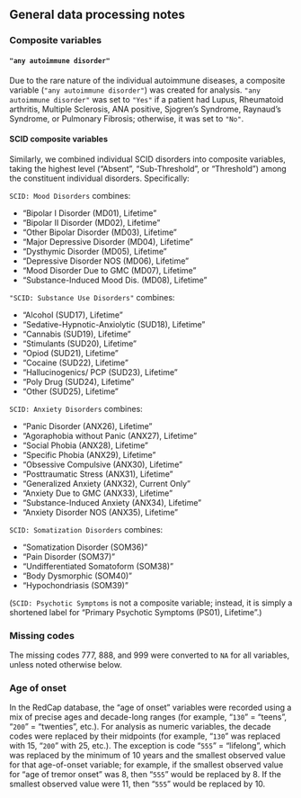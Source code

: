 
## General data processing notes {.appendix}

### Composite variables {#sec-composites .appendix}

#### `"any autoimmune disorder"` {.appendix}

Due to the rare nature of the individual autoimmune diseases, a composite 
variable (`"any autoimmune disorder"`) was created for analysis. 
`"any autoimmune disorder"` was set to `"Yes"` if a patient had Lupus, Rheumatoid arthritis, 
Multiple Sclerosis, ANA positive, Sjogren's Syndrome, Raynaud's Syndrome, 
or Pulmonary Fibrosis; otherwise, it was set to `"No"`.

#### SCID composite variables

Similarly, we combined individual SCID disorders into composite variables,
taking the highest level ("Absent", "Sub-Threshold", or "Threshold") 
among the constituent individual disorders.
Specifically:

`SCID: Mood Disorders` combines:

- "Bipolar I Disorder (MD01), Lifetime" 
- "Bipolar II Disorder (MD02), Lifetime"
- "Other Bipolar Disorder (MD03), Lifetime" 
- "Major Depressive Disorder (MD04), Lifetime"
- "Dysthymic Disorder (MD05), Lifetime"
- "Depressive Disorder NOS (MD06), Lifetime"
- "Mood Disorder Due to GMC (MD07), Lifetime" 
- "Substance-Induced Mood Dis. (MD08), Lifetime"

`"SCID: Substance Use Disorders"` combines:

- "Alcohol (SUD17), Lifetime" 
- "Sedative-Hypnotic-Anxiolytic (SUD18), Lifetime"
- "Cannabis (SUD19), Lifetime"
- "Stimulants (SUD20), Lifetime"
- "Opiod (SUD21), Lifetime"
- "Cocaine (SUD22), Lifetime"
- "Hallucinogenics/ PCP (SUD23), Lifetime"
- "Poly Drug (SUD24), Lifetime"
- "Other (SUD25), Lifetime"

`SCID: Anxiety Disorders` combines:

- "Panic Disorder (ANX26), Lifetime"
- "Agoraphobia without Panic (ANX27), Lifetime"
- "Social Phobia (ANX28), Lifetime"
- "Specific Phobia (ANX29), Lifetime"
- "Obsessive Compulsive (ANX30), Lifetime"
- "Posttraumatic Stress (ANX31), Lifetime"
- "Generalized Anxiety (ANX32), Current Only"
- "Anxiety Due to GMC (ANX33), Lifetime"
- "Substance-Induced Anxiety (ANX34), Lifetime"
- "Anxiety Disorder NOS (ANX35), Lifetime"

`SCID: Somatization Disorders` combines:

- "Somatization Disorder (SOM36)"
- "Pain Disorder (SOM37)"
- "Undifferentiated Somatoform (SOM38)"
- "Body Dysmorphic (SOM40)"
- "Hypochondriasis (SOM39)"

(`SCID: Psychotic Symptoms` is not a composite variable; instead, it is simply a shortened label for "Primary Psychotic Symptoms (PS01), Lifetime".)

<!-- "any autoimmune disorder" includes: -->
<!--     -   "Lupus", -->
<!--     -   "Rheumatoid arthritis", -->
<!--     -   "Multiple Sclerosis: Workup", -->
<!--     -   "ANA positive", -->
<!--     -   "Sjogrens Syndrome", -->
<!--     -   "Raynauds Syndrome", -->
<!--     -   "Pulmonary Fibrosis" -->

<!-- "Any tremor (excluding head)" includes: -->
<!--     -   "Intention tremor", -->
<!--     -   "Resting tremor", -->
<!--     -   "Postural tremor", -->
<!--     -   "Intermittent tremor" -->

<!-- "Any cancer" includes: -->
<!--     -   "Thyroid Cancer", -->
<!--     -   "Skin Cancer", -->
<!--     -   "Melanoma", -->
<!--     -   "Prostate Cancer", -->
<!--     -   "Other Cancer" -->

### Missing codes {.appendix}

The missing codes 777, 888, and 999 were converted to `NA` for all variables, unless noted otherwise below.

### Age of onset {.appendix}

In the RedCap database, the "age of onset" variables were recorded using a mix of precise ages and decade-long ranges (for example, "`130`" = "teens", "`200`" = "twenties", etc.). For analysis as numeric variables, the decade codes were replaced by their midpoints (for example, "`130`" was replaced with 15, "`200`" with 25, etc.). The exception is code "`555`" = "lifelong", which was replaced by the minimum of 10 years and the smallest observed value for that age-of-onset variable; for example, if the smallest observed value for "age of tremor onset" was 8, then "`555`" would be replaced by 8. If the smallest observed value were 11, then "`555`" would be replaced by 10.
